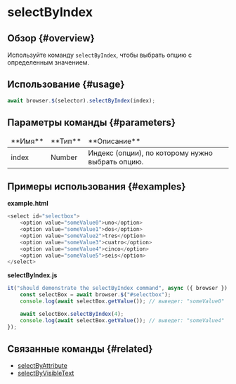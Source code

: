 # selectByIndex

## Обзор {#overview}

Используйте команду `selectByIndex`, чтобы выбрать опцию с определенным значением.

## Использование {#usage}

```javascript
await browser.$(selector).selectByIndex(index);
```

## Параметры команды {#parameters}

<table>
<thead>
<tr><td>**Имя**</td><td>**Тип**</td><td>**Описание**</td></tr>
</thead>
<tbody>
<tr><td>index</td><td>Number</td><td>Индекс (опции), по которому нужно выбрать опцию.</td></tr>

</tbody>
</table>

## Примеры использования {#examples}

**example.html**

```javascript
<select id="selectbox">
    <option value="someValue0">uno</option>
    <option value="someValue1">dos</option>
    <option value="someValue2">tres</option>
    <option value="someValue3">cuatro</option>
    <option value="someValue4">cinco</option>
    <option value="someValue5">seis</option>
</select>
```

**selectByIndex.js**

```javascript
it("should demonstrate the selectByIndex command", async ({ browser }) => {
    const selectBox = await browser.$("#selectbox");
    console.log(await selectBox.getValue()); // выведет: "someValue0"

    await selectBox.selectByIndex(4);
    console.log(await selectBox.getValue()); // выведет: "someValue4"
});
```

## Связанные команды {#related}

-   [selectByAttribute](./selectByAttribute)
-   [selectByVisibleText](./selectByVisibleText)
